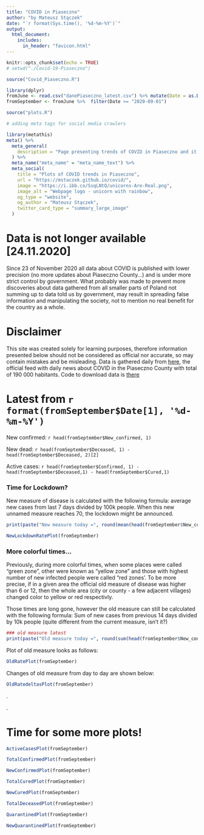 ```yaml
---
title: "COVID in Piaseczno"
author: "by Mateusz Stączek"
date: "`r format(Sys.time(), '%d-%m-%Y')`"
output:
  html_document:
    includes:
      in_header: "favicon.html"
---
```


```r
knitr::opts_chunk$set(echo = TRUE)
# setwd("./Covid-19-Piaseczno")

source("Covid_Piaseczno.R")

library(dplyr)
fromJune <- read.csv("danePiaseczno_latest.csv") %>% mutate(Date = as.Date(Date))
fromSeptember <- fromJune %>%  filter(Date >= "2020-09-01")

source("plots.R")
```

```r
# adding meta tags for social media crawlers

library(metathis)
meta() %>%
  meta_general(
    description = "Page presenting trends of COVID in Piaseczno and it's neighborhood. Check out daily updated plots about many different aspects of present state of the disease!",
  ) %>% 
  meta_name("meta_name" = "meta_name_text") %>% 
  meta_social(
    title = "Plots of COVID trends in Piaseczno",
    url = "https://mstaczek.github.io/covid/",
    image = "https://i.ibb.co/SsqLNtQ/unicorns-Are-Real.png",
    image_alt = "Webpage logo - unicorn with rainbow",
    og_type = "website",
    og_author = "Mateusz Stączek",
    twitter_card_type = "summary_large_image"
  )
```

# Data is not longer available [24.11.2020]

Since 23 of November 2020 all data about COVID is published with lower precision (no more updates about Piaseczno County...) and is under more strict control by government. What probably was made to prevent more discoveries about data gathered from all smaller parts of Poland not summing up to data told us by government, may result in spreading false information and manipulating the society, not to mention no real benefit for the country as a whole. 


# Disclaimer 

This site was created solely for learning purposes, therefore information presented below should not be considered as official nor accurate, so may contain mistakes and be misleading. Data is gathered daily from [here](http://piaseczno.psse.waw.pl/aktualnosci-i-komunikaty/komunikaty), the official feed with daily news about COVID in the Piaseczno County with total of 190 000 habitants. Code to download data is [there](https://github.com/mstaczek/covid)

# Latest from `r format(fromSeptember$Date[1], '%d-%m-%Y')`

New confirmed: `r head(fromSeptember$New_confirmed, 1)`

New dead: `r head(fromSeptember$Deceased, 1) - head(fromSeptember$Deceased, 2)[2]`

Active cases: `r head(fromSeptember$Confirmed, 1) - head(fromSeptember$Deceased,1) - head(fromSeptember$Cured,1)`

### Time for Lockdown?

New measure of disease is calculated with the following formula: average new cases from last 7 days divided by 100k people. When this new unnamed measure reaches 70, the lockdown might be announced. 


```r
print(paste("New measure today =", round(mean(head(fromSeptember$New_confirmed,  7))/1.9,1)))

NewLockdownRatePlot(fromSeptember)
```

### More colorful times...

Previously, during more colorful times, when some places were called "green zone", other were known as "yellow zone" and those with highest number of new infected people were called "red zones'. To be more precise, if in a given area the official old measure of disease was higher than 6 or 12, then the whole area (city or county - a few adjacent villages) changed color to yellow or red respectivly. 

Those times are long gone, however the old measure can still be calculated with the following formula: Sum of new cases from previous 14 days divided by 10k people (quite different from the current measure, isn't it?)


```r
### old measure latest
print(paste("Old measure today =", round(sum(head(fromSeptember$New_confirmed, 14)) / 19, 1)))
```

Plot of old measure looks as follows:

```r
OldRatePlot(fromSeptember)
```


Changes of old measure from day to day are shown below:

```r
OldRatedeltasPlot(fromSeptember)
```


.

.

# Time for some more plots! 

```r
ActiveCasesPlot(fromSeptember)

TotalConfirmedPlot(fromSeptember)

NewConfirmedPlot(fromSeptember)

TotalCuredPlot(fromSeptember)

NewCuredPlot(fromSeptember)

TotalDeceasedPlot(fromSeptember)

QuarantinedPlot(fromSeptember)

NewQuarantinedPlot(fromSeptember)

```
